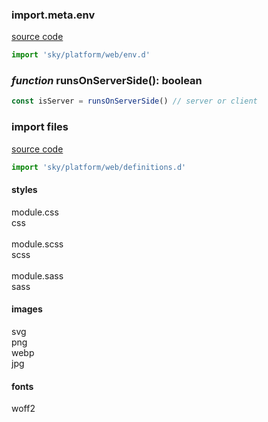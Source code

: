 ### import.meta.env
[source code](env.d.ts)

```ts
import 'sky/platform/web/env.d'
```


### *function* runsOnServerSide(): boolean

```ts
const isServer = runsOnServerSide() // server or client 
```

### import files
[source code](definitions.d.ts)

```ts
import 'sky/platform/web/definitions.d'
```

#### styles
module.css\
css\
\
module.scss\
scss\
\
module.sass\
sass

#### images
svg\
png\
webp\
jpg

#### fonts
woff2
